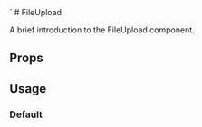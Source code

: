 
<Meta of={FileUploadStories} />
`
# FileUpload

A brief introduction to the FileUpload component.

## Props

<ArgTypes of={FileUpload} />

## Usage

### Default

<Canvas of={FileUploadStories.Default} />
